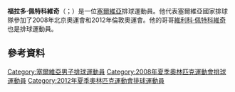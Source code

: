 {{blpunsourced|time=2015-06-14T13:50:39+00:00}}
{{expand|time=2015-06-14T13:50:39+00:00}}
'''福拉多·佩特科維奇'''（{{lang-sr|Владо Петковић}}；{{bd|1983年|1月6日}}）是一位[[塞爾維亞|塞爾維亞]]排球運動員。他代表塞爾維亞國家排球隊參加了2008年北京奧運會和2012年倫敦奧運會。他的哥哥[[維利科·佩特科維奇|維利科·佩特科維奇]]也是排球運動員。

==參考資料==
{{Reflist}}
{{DEFAULTSORT:Petković, Vlado}}
[[Category:塞爾維亞男子排球運動員|Category:塞爾維亞男子排球運動員]]
[[Category:2008年夏季奧林匹克運動會排球運動員|Category:2008年夏季奧林匹克運動會排球運動員]]
[[Category:2012年夏季奧林匹克運動會排球運動員|Category:2012年夏季奧林匹克運動會排球運動員]]